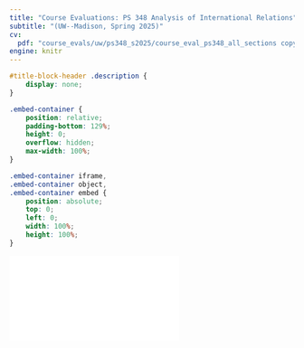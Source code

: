 ```yaml
---
title: "Course Evaluations: PS 348 Analysis of International Relations"
subtitle: "(UW--Madison, Spring 2025)"
cv:
  pdf: "course_evals/uw/ps348_s2025/course_eval_ps348_all_sections copy.pdf"
engine: knitr
---
```


```css
#title-block-header .description {
    display: none;
}
```

```css
.embed-container {
    position: relative;
    padding-bottom: 129%;
    height: 0;
    overflow: hidden;
    max-width: 100%;
}

.embed-container iframe,
.embed-container object,
.embed-container embed {
    position: absolute;
    top: 0;
    left: 0;
    width: 100%;
    height: 100%;
}
```

```{=html}
<div class="embed-container">
  <iframe src="`r rmarkdown::metadata$cv$pdf`" style="border: 0.5px"></iframe>
</div>
```


